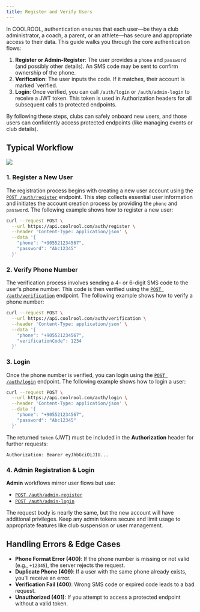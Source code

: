 ```yaml
---
title: Register and Verify Users
---
```


In COOLROOL, authentication ensures that each user—be they a club administrator, a coach, a parent, or an athlete—has secure and appropriate access to their data. This guide walks you through the core authentication flows:

1. **Register or Admin-Register**: The user provides a `phone` and `password` (and possibly other details). An SMS code may be sent to confirm ownership of the phone.  
2. **Verification**: The user inputs the code. If it matches, their account is marked `verified.  
3. **Login**: Once verified, you can call `/auth/login` or `/auth/admin-login` to receive a JWT token. This token is used in Authorization headers for all subsequent calls to protected endpoints.

By following these steps, clubs can safely onboard new users, and those users can confidently access protected endpoints (like managing events or club details).

## Typical Workflow

<Image src="/media/register-users-api-flow.svg"/>

### 1. Register a New User
The registration process begins with creating a new user account using the [`POST /auth/register`](/reference/endpoints/auth/register) endpoint. This step collects essential user information and initiates the account creation process by providing the `phone` and `password`. The following example shows how to register a new user:

```bash
curl --request POST \
  --url https://api.coolrool.com/auth/register \
  --header 'Content-Type: application/json' \
  --data '{
    "phone": "+905521234567",
    "password": "Abc12345"
  }'
```

### 2. Verify Phone Number
The verification process involves sending a 4- or 6-digit SMS code to the user's phone number. This code is then verified using the [`POST /auth/verification`](/reference/endpoints/auth/verification) endpoint. The following example shows how to verify a phone number:

```bash
curl --request POST \
  --url https://api.coolrool.com/auth/verification \
  --header 'Content-Type: application/json' \
  --data '{
    "phone": "+905521234567",
    "verificationCode": 1234
  }'
```

### 3. Login
Once the phone number is verified, you can login using the [`POST /auth/login`](/reference/endpoints/auth/login) endpoint. The following example shows how to login a user:

```bash
curl --request POST \
  --url https://api.coolrool.com/auth/login \
  --header 'Content-Type: application/json' \
  --data '{
    "phone": "+905521234567",
    "password": "Abc12345"
  }'
```

The returned `token` (JWT) must be included in the **Authorization** header for further requests:
```
Authorization: Bearer eyJhbGciOiJIU...
```

### 4. Admin Registration & Login
**Admin** workflows mirror user flows but use:
- [`POST /auth/admin-register`](/reference/endpoints/auth/admin-register)  
- [`POST /auth/admin-login`](/reference/endpoints/auth/admin-login)  

The request body is nearly the same, but the new account will have additional privileges. Keep any admin tokens secure and limit usage to appropriate features like club suspension or user management.

## Handling Errors & Edge Cases

- **Phone Format Error (400)**: If the phone number is missing or not valid (e.g., `+12345`), the server rejects the request.  
- **Duplicate Phone (409)**: If a user with the same phone already exists, you'll receive an error.  
- **Verification Fail (400)**: Wrong SMS code or expired code leads to a bad request.  
- **Unauthorized (401)**: If you attempt to access a protected endpoint without a valid token.
